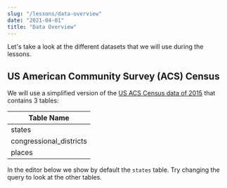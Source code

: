 ```yaml
---
slug: "/lessons/data-overview"
date: "2021-04-01"
title: "Data Overview"
---
```



Let's take a look at the different datasets that we will use during the lessons.

## US American Community Survey (ACS) Census

We will use a simplified version of the [US ACS Census data of 2015](https://www.census.gov/programs-surveys/acs/technical-documentation/table-and-geography-changes/2015/1-year.html)
that contains 3 tables:

| Table Name              |
| ----------------------- |
| states                  |
| congressional_districts |
| places                  |

In the editor below we show by default the `states` table.
Try changing the query to look at the other tables.

<SQLSection defaultValue="SELECT * FROM states" autoRun={true}></SQLSection>
